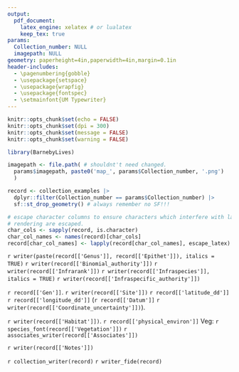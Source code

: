 ```yaml
---
output: 
  pdf_document:
    latex_engine: xelatex # or lualatex
    keep_tex: true
params:
  Collection_number: NULL
  imagepath: NULL
geometry: paperheight=4in,paperwidth=4in,margin=0.1in
header-includes:
  - \pagenumbering{gobble}
  - \usepackage{setspace}
  - \usepackage{wrapfig}
  - \usepackage{fontspec}
  - \setmainfont{UM Typewriter}
---
```


```r
knitr::opts_chunk$set(echo = FALSE)
knitr::opts_chunk$set(dpi = 300) 
knitr::opts_chunk$set(message = FALSE)
knitr::opts_chunk$set(warning = FALSE)
```

```r
library(BarnebyLives)

imagepath <- file.path( # shouldnt't need changed.  
  params$imagepath, paste0('map_', params$Collection_number, '.png')
  )

record <- collection_examples |>
  dplyr::filter(Collection_number == params$Collection_number) |>  
  sf::st_drop_geometry() # always remember no SF!!!

# escape character columns to ensure characters which interfere with latex
# rendering are escaped. 
char_cols <- sapply(record, is.character)
char_col_names <- names(record)[char_cols]
record[char_col_names] <- lapply(record[char_col_names], escape_latex)
```

\begin{center}
\textbf{\Large `r writer(record[['Project_name']])`}
\end{center}
\begin{flushright}
\uppercase{`r record[['Family']]`}
\end{flushright}
\vspace{-\baselineskip} 
\begingroup
\large
`r writer(paste(record[['Genus']], record[['Epithet']]), italics = TRUE)` `r writer(record[['Binomial_authority']])` `r writer(record[['Infrarank']])` `r writer(record[['Infraspecies']], italics = TRUE)` `r writer(record[['Infraspecific_authority']])`  
\endgroup

\begin{wrapfigure}[5]{r}[0pt]{1in}
\vspace{-5.0ex} 
\includegraphics[width=1in,height=1in,keepaspectratio]{`r imagepath`} 
\end{wrapfigure}

\vspace{\fill}

\begingroup
\small
`r record[['Gen']]`. `r writer(record[['Site']])` `r record[['latitude_dd']]` `r record[['longitude_dd']]` (`r record[['Datum']]` `r writer(record[['Coordinate_uncertainty']])`). 

`r writer(record[['Habitat']])`. `r record[['physical_environ']]` \par
Veg: `r species_font(record[['Vegetation']])` `r associates_writer(record[['Associates']])` \par
`r writer(record[['Notes']])`
\endgroup
 
\begin{spacing}{0.025}
{\scriptsize `r record[['Directions_BL']]`}
\end{spacing}

\vspace{\fill}
\begingroup
\small
`r collection_writer(record)`  `r writer_fide(record)`
\endgroup
